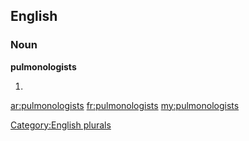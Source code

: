 ==English==

===Noun===
'''pulmonologists'''

# {{plural of|[[pulmonologist]]}}

[[Category:English plurals]]

[[ar:pulmonologists]]
[[fr:pulmonologists]]
[[my:pulmonologists]]